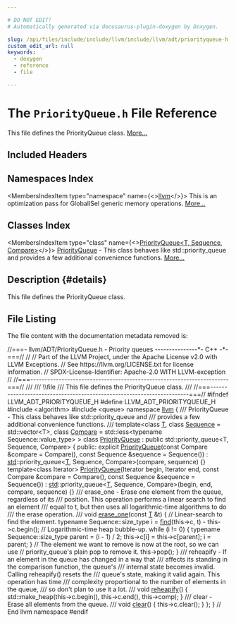 ```yaml
---

# DO NOT EDIT!
# Automatically generated via docusaurus-plugin-doxygen by Doxygen.

slug: /api/files/include/include/llvm/include/llvm/adt/priorityqueue-h
custom_edit_url: null
keywords:
  - doxygen
  - reference
  - file

---
```





# The `PriorityQueue.h` File Reference

<DoxygenPage pluginConfig={pluginConfig}>

This file defines the PriorityQueue class. <a href="#details">More...</a>

## Included Headers

<IncludesList>
<IncludesListItem
  filePath="algorithm"
  permalink=""
  isLocal="false" />
<IncludesListItem
  filePath="queue"
  permalink=""
  isLocal="false" />
</IncludesList>

## Namespaces Index

<MembersIndex>

<MembersIndexItem
  type="namespace"
  name={<><a href="/docs/api/namespaces/llvm">llvm</a></>}>
This is an optimization pass for GlobalISel generic memory operations. <a href="/docs/api/namespaces/llvm/#details">More...</a>
</MembersIndexItem>

</MembersIndex>

## Classes Index

<MembersIndex>

<MembersIndexItem
  type="class"
  name={<><a href="/docs/api/classes/llvm/priorityqueue">PriorityQueue&lt;T, Sequence, Compare&gt;</a></>}>
<a href="/docs/api/classes/llvm/priorityqueue">PriorityQueue</a> - This class behaves like std::priority&#95;queue and provides a few additional convenience functions. <a href="/docs/api/classes/llvm/priorityqueue/#details">More...</a>
</MembersIndexItem>

</MembersIndex>

## Description {#details}

This file defines the PriorityQueue class.

## File Listing

The file content with the documentation metadata removed is:

<ProgramListing>

<Link id="l00001" /><CodeLine lineNumber="1"><span class="doxyHighlightComment">//===- llvm/ADT/PriorityQueue.h - Priority queues ---------------&#42;- C++ -&#42;-===//</span></CodeLine>
<Link id="l00002" /><CodeLine lineNumber="2"><span class="doxyHighlightComment">//</span></CodeLine>
<Link id="l00003" /><CodeLine lineNumber="3"><span class="doxyHighlightComment">// Part of the LLVM Project, under the Apache License v2.0 with LLVM Exceptions.</span></CodeLine>
<Link id="l00004" /><CodeLine lineNumber="4"><span class="doxyHighlightComment">// See https://llvm.org/LICENSE.txt for license information.</span></CodeLine>
<Link id="l00005" /><CodeLine lineNumber="5"><span class="doxyHighlightComment">// SPDX-License-Identifier: Apache-2.0 WITH LLVM-exception</span></CodeLine>
<Link id="l00006" /><CodeLine lineNumber="6"><span class="doxyHighlightComment">//</span></CodeLine>
<Link id="l00007" /><CodeLine lineNumber="7"><span class="doxyHighlightComment">//===----------------------------------------------------------------------===//</span></CodeLine>
<Link id="l00008" /><CodeLine lineNumber="8"><span class="doxyHighlightComment">///</span></CodeLine>
<Link id="l00009" /><CodeLine lineNumber="9"><span class="doxyHighlightComment">/// \\file</span></CodeLine>
<Link id="l00010" /><CodeLine lineNumber="10"><span class="doxyHighlightComment">/// This file defines the PriorityQueue class.</span></CodeLine>
<Link id="l00011" /><CodeLine lineNumber="11"><span class="doxyHighlightComment">///</span></CodeLine>
<Link id="l00012" /><CodeLine lineNumber="12"><span class="doxyHighlightComment">//===----------------------------------------------------------------------===//</span></CodeLine>
<Link id="l00013" /><CodeLine lineNumber="13"></CodeLine>
<Link id="l00014" /><CodeLine lineNumber="14"><span class="doxyHighlightPreprocessor">#ifndef LLVM&#95;ADT&#95;PRIORITYQUEUE&#95;H</span></CodeLine>
<Link id="l00015" /><CodeLine lineNumber="15"><span class="doxyHighlightPreprocessor">#define LLVM&#95;ADT&#95;PRIORITYQUEUE&#95;H</span></CodeLine>
<Link id="l00016" /><CodeLine lineNumber="16"></CodeLine>
<Link id="l00017" /><CodeLine lineNumber="17"><span class="doxyHighlightPreprocessor">#include &lt;algorithm&gt;</span></CodeLine>
<Link id="l00018" /><CodeLine lineNumber="18"><span class="doxyHighlightPreprocessor">#include &lt;queue&gt;</span></CodeLine>
<Link id="l00019" /><CodeLine lineNumber="19"></CodeLine>
<Link id="l00020" /><CodeLine lineNumber="20"><span class="doxyHighlightKeyword">namespace </span><span class="doxyHighlight"><a href="/docs/api/namespaces/llvm">llvm</a> &#123;</span></CodeLine>
<Link id="l00021" /><CodeLine lineNumber="21"></CodeLine>
<Link id="l00022" /><CodeLine lineNumber="22"><span class="doxyHighlightComment">/// PriorityQueue - This class behaves like std::priority&#95;queue and</span></CodeLine>
<Link id="l00023" /><CodeLine lineNumber="23"><span class="doxyHighlightComment">/// provides a few additional convenience functions.</span></CodeLine>
<Link id="l00024" /><CodeLine lineNumber="24"><span class="doxyHighlightComment">///</span></CodeLine>
<Link id="l00025" /><CodeLine lineNumber="25"><span class="doxyHighlightKeyword">template</span><span class="doxyHighlight">&lt;</span><span class="doxyHighlightKeyword">class </span><span class="doxyHighlight"><a href="/docs/api/files/lib/lib/target/lib/target/mips/mips16isellowering-cpp/#a0acb682b8260ab1c60b918599864e2e5">T</a>,</span></CodeLine>
<Link id="l00026" /><CodeLine lineNumber="26"><span class="doxyHighlight">         </span><span class="doxyHighlightKeyword">class </span><span class="doxyHighlight"><a href="/docs/api/namespaces/llvm/objcarc/#a845b8f76f8bd22e4e2eb851121db306d">Sequence</a> = std::vector&lt;T&gt;,</span></CodeLine>
<Link id="l00027" /><CodeLine lineNumber="27"><span class="doxyHighlight">         </span><span class="doxyHighlightKeyword">class </span><span class="doxyHighlight"><a href="/docs/api/namespaces/llvm/mcid/#ab357441fcd1ea1f9b0d27c12700f6023a1328ed43be8173506f59f88c9bfd8b8c">Compare</a> = std::less&lt;typename Sequence::value&#95;type&gt; &gt;</span></CodeLine>
<Link id="l00028" /><CodeLine lineNumber="28" lineLink="/docs/api/classes/llvm/priorityqueue"><span class="doxyHighlightKeyword">class </span><span class="doxyHighlight"><a href="/docs/api/classes/llvm/priorityqueue/#a86b759f979ff25ec6734f9f680bf9a0d">PriorityQueue</a> : </span><span class="doxyHighlightKeyword">public</span><span class="doxyHighlight"> std::priority&#95;queue&lt;T, Sequence, Compare&gt; &#123;</span></CodeLine>
<Link id="l00029" /><CodeLine lineNumber="29"><span class="doxyHighlightKeyword">public</span><span class="doxyHighlight">:</span></CodeLine>
<Link id="l00030" /><CodeLine lineNumber="30" lineLink="/docs/api/classes/llvm/priorityqueue/#a86b759f979ff25ec6734f9f680bf9a0d"><span class="doxyHighlight">  </span><span class="doxyHighlightKeyword">explicit</span><span class="doxyHighlight"> <a href="/docs/api/classes/llvm/priorityqueue/#a86b759f979ff25ec6734f9f680bf9a0d">PriorityQueue</a>(</span><span class="doxyHighlightKeyword">const</span><span class="doxyHighlight"> Compare &amp;compare = Compare(),</span></CodeLine>
<Link id="l00031" /><CodeLine lineNumber="31"><span class="doxyHighlight">                         </span><span class="doxyHighlightKeyword">const</span><span class="doxyHighlight"> Sequence &amp;sequence = Sequence())</span></CodeLine>
<Link id="l00032" /><CodeLine lineNumber="32"><span class="doxyHighlight">    : <a href="/docs/api/namespaces/std">std</a>::priority&#95;queue&lt;<a href="/docs/api/files/lib/lib/target/lib/target/mips/mips16isellowering-cpp/#a0acb682b8260ab1c60b918599864e2e5">T</a>, Sequence, Compare&gt;(compare, sequence)</span></CodeLine>
<Link id="l00033" /><CodeLine lineNumber="33"><span class="doxyHighlight">  &#123;&#125;</span></CodeLine>
<Link id="l00034" /><CodeLine lineNumber="34"></CodeLine>
<Link id="l00035" /><CodeLine lineNumber="35"><span class="doxyHighlight">  </span><span class="doxyHighlightKeyword">template</span><span class="doxyHighlight">&lt;</span><span class="doxyHighlightKeyword">class</span><span class="doxyHighlight"> Iterator&gt;</span></CodeLine>
<Link id="l00036" /><CodeLine lineNumber="36" lineLink="/docs/api/classes/llvm/priorityqueue/#a26ac5bac35de94febd6c1d29852d6507"><span class="doxyHighlight">  <a href="/docs/api/classes/llvm/priorityqueue/#a26ac5bac35de94febd6c1d29852d6507">PriorityQueue</a>(Iterator begin, Iterator end,</span></CodeLine>
<Link id="l00037" /><CodeLine lineNumber="37"><span class="doxyHighlight">                </span><span class="doxyHighlightKeyword">const</span><span class="doxyHighlight"> Compare &amp;compare = Compare(),</span></CodeLine>
<Link id="l00038" /><CodeLine lineNumber="38"><span class="doxyHighlight">                </span><span class="doxyHighlightKeyword">const</span><span class="doxyHighlight"> Sequence &amp;sequence = Sequence())</span></CodeLine>
<Link id="l00039" /><CodeLine lineNumber="39"><span class="doxyHighlight">    : <a href="/docs/api/namespaces/std">std</a>::priority&#95;queue&lt;<a href="/docs/api/files/lib/lib/target/lib/target/mips/mips16isellowering-cpp/#a0acb682b8260ab1c60b918599864e2e5">T</a>, Sequence, Compare&gt;(begin, end, compare, sequence)</span></CodeLine>
<Link id="l00040" /><CodeLine lineNumber="40"><span class="doxyHighlight">  &#123;&#125;</span></CodeLine>
<Link id="l00041" /><CodeLine lineNumber="41"></CodeLine>
<Link id="l00042" /><CodeLine lineNumber="42"><span class="doxyHighlightComment">  /// erase&#95;one - Erase one element from the queue, regardless of its</span></CodeLine>
<Link id="l00043" /><CodeLine lineNumber="43"><span class="doxyHighlightComment">  /// position. This operation performs a linear search to find an element</span></CodeLine>
<Link id="l00044" /><CodeLine lineNumber="44"><span class="doxyHighlightComment">  /// equal to t, but then uses all logarithmic-time algorithms to do</span></CodeLine>
<Link id="l00045" /><CodeLine lineNumber="45"><span class="doxyHighlightComment">  /// the erase operation.</span></CodeLine>
<Link id="l00046" /><CodeLine lineNumber="46"><span class="doxyHighlightComment">  ///</span></CodeLine>
<Link id="l00047" /><CodeLine lineNumber="47" lineLink="/docs/api/classes/llvm/priorityqueue/#a89ce59a53dfd16d3194518d0c209ff97"><span class="doxyHighlight">  </span><span class="doxyHighlightKeywordType">void</span><span class="doxyHighlight"> <a href="/docs/api/classes/llvm/priorityqueue/#a89ce59a53dfd16d3194518d0c209ff97">erase&#95;one</a>(</span><span class="doxyHighlightKeyword">const</span><span class="doxyHighlight"> <a href="/docs/api/files/lib/lib/target/lib/target/mips/mips16isellowering-cpp/#a0acb682b8260ab1c60b918599864e2e5">T</a> &amp;t) &#123;</span></CodeLine>
<Link id="l00048" /><CodeLine lineNumber="48"><span class="doxyHighlight">    </span><span class="doxyHighlightComment">// Linear-search to find the element.</span></CodeLine>
<Link id="l00049" /><CodeLine lineNumber="49"><span class="doxyHighlight">    </span><span class="doxyHighlightKeyword">typename</span><span class="doxyHighlight"> Sequence::size&#95;type i = <a href="/docs/api/namespaces/llvm/#a086e9fbdb06276db7753101a08a63adf">find</a>(this-&gt;c, t) - this-&gt;c.begin();</span></CodeLine>
<Link id="l00050" /><CodeLine lineNumber="50"></CodeLine>
<Link id="l00051" /><CodeLine lineNumber="51"><span class="doxyHighlight">    </span><span class="doxyHighlightComment">// Logarithmic-time heap bubble-up.</span></CodeLine>
<Link id="l00052" /><CodeLine lineNumber="52"><span class="doxyHighlight">    </span><span class="doxyHighlightKeywordFlow">while</span><span class="doxyHighlight"> (i != 0) &#123;</span></CodeLine>
<Link id="l00053" /><CodeLine lineNumber="53"><span class="doxyHighlight">      </span><span class="doxyHighlightKeyword">typename</span><span class="doxyHighlight"> Sequence::size&#95;type parent = (i - 1) / 2;</span></CodeLine>
<Link id="l00054" /><CodeLine lineNumber="54"><span class="doxyHighlight">      this-&gt;c&#91;i&#93; = this-&gt;c&#91;parent&#93;;</span></CodeLine>
<Link id="l00055" /><CodeLine lineNumber="55"><span class="doxyHighlight">      i = parent;</span></CodeLine>
<Link id="l00056" /><CodeLine lineNumber="56"><span class="doxyHighlight">    &#125;</span></CodeLine>
<Link id="l00057" /><CodeLine lineNumber="57"></CodeLine>
<Link id="l00058" /><CodeLine lineNumber="58"><span class="doxyHighlight">    </span><span class="doxyHighlightComment">// The element we want to remove is now at the root, so we can use</span></CodeLine>
<Link id="l00059" /><CodeLine lineNumber="59"><span class="doxyHighlight">    </span><span class="doxyHighlightComment">// priority&#95;queue&#39;s plain pop to remove it.</span></CodeLine>
<Link id="l00060" /><CodeLine lineNumber="60"><span class="doxyHighlight">    this-&gt;pop();</span></CodeLine>
<Link id="l00061" /><CodeLine lineNumber="61"><span class="doxyHighlight">  &#125;</span></CodeLine>
<Link id="l00062" /><CodeLine lineNumber="62"></CodeLine>
<Link id="l00063" /><CodeLine lineNumber="63"><span class="doxyHighlightComment">  /// reheapify - If an element in the queue has changed in a way that</span></CodeLine>
<Link id="l00064" /><CodeLine lineNumber="64"><span class="doxyHighlightComment">  /// affects its standing in the comparison function, the queue&#39;s</span></CodeLine>
<Link id="l00065" /><CodeLine lineNumber="65"><span class="doxyHighlightComment">  /// internal state becomes invalid. Calling reheapify() resets the</span></CodeLine>
<Link id="l00066" /><CodeLine lineNumber="66"><span class="doxyHighlightComment">  /// queue&#39;s state, making it valid again. This operation has time</span></CodeLine>
<Link id="l00067" /><CodeLine lineNumber="67"><span class="doxyHighlightComment">  /// complexity proportional to the number of elements in the queue,</span></CodeLine>
<Link id="l00068" /><CodeLine lineNumber="68"><span class="doxyHighlightComment">  /// so don&#39;t plan to use it a lot.</span></CodeLine>
<Link id="l00069" /><CodeLine lineNumber="69"><span class="doxyHighlightComment">  ///</span></CodeLine>
<Link id="l00070" /><CodeLine lineNumber="70" lineLink="/docs/api/classes/llvm/priorityqueue/#a79d40f085693726bbebb3a1d67303c01"><span class="doxyHighlight">  </span><span class="doxyHighlightKeywordType">void</span><span class="doxyHighlight"> <a href="/docs/api/classes/llvm/priorityqueue/#a79d40f085693726bbebb3a1d67303c01">reheapify</a>() &#123;</span></CodeLine>
<Link id="l00071" /><CodeLine lineNumber="71"><span class="doxyHighlight">    std::make&#95;heap(this-&gt;c.begin(), this-&gt;c.end(), this-&gt;comp);</span></CodeLine>
<Link id="l00072" /><CodeLine lineNumber="72"><span class="doxyHighlight">  &#125;</span></CodeLine>
<Link id="l00073" /><CodeLine lineNumber="73"></CodeLine>
<Link id="l00074" /><CodeLine lineNumber="74"><span class="doxyHighlightComment">  /// clear - Erase all elements from the queue.</span></CodeLine>
<Link id="l00075" /><CodeLine lineNumber="75"><span class="doxyHighlightComment">  ///</span></CodeLine>
<Link id="l00076" /><CodeLine lineNumber="76" lineLink="/docs/api/classes/llvm/priorityqueue/#a583627bbdd690ca5df5ed7b00a5f7b18"><span class="doxyHighlight">  </span><span class="doxyHighlightKeywordType">void</span><span class="doxyHighlight"> <a href="/docs/api/classes/llvm/priorityqueue/#a583627bbdd690ca5df5ed7b00a5f7b18">clear</a>() &#123;</span></CodeLine>
<Link id="l00077" /><CodeLine lineNumber="77"><span class="doxyHighlight">    this-&gt;c.clear();</span></CodeLine>
<Link id="l00078" /><CodeLine lineNumber="78"><span class="doxyHighlight">  &#125;</span></CodeLine>
<Link id="l00079" /><CodeLine lineNumber="79"><span class="doxyHighlight">&#125;;</span></CodeLine>
<Link id="l00080" /><CodeLine lineNumber="80"></CodeLine>
<Link id="l00081" /><CodeLine lineNumber="81"><span class="doxyHighlight">&#125; </span><span class="doxyHighlightComment">// End llvm namespace</span></CodeLine>
<Link id="l00082" /><CodeLine lineNumber="82"></CodeLine>
<Link id="l00083" /><CodeLine lineNumber="83"><span class="doxyHighlightPreprocessor">#endif</span></CodeLine>

</ProgramListing>


</DoxygenPage>
